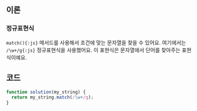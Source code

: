 ## 이론

### 정규표현식

`match(){:js}` 메서드를 사용해서 조건에 맞는 문자열을 찾을 수 있어요.
여기에서는 `/\w+/g{:js}` 정규표현식을 사용했어요.
이 표현식은 문자열에서 단어를 찾아주는 표현식이예요.

## 코드

```js
function solution(my_string) {
  return my_string.match(/\w+/g);
}
```
